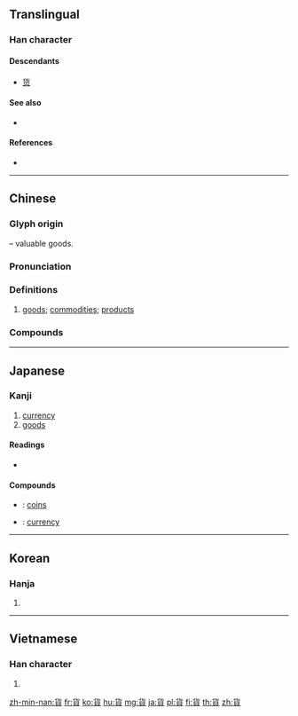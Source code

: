 {{character info/new}}
{{also|货}}
==Translingual==

===Han character===
{{Han char|rn=154|rad=貝|as=04|sn=11|four=24806|canj=OPBUC|ids=⿱化貝}}

====Descendants====
* [[货]]

====See also====
* {{l|mul|賃}} <!-- graphically similar -->

====References====
* {{Han ref|kx=1205.120|dkj=36678|dj=1667.020|hdz=63627.010|uh=8CA8|ud=36008|bh=B366|bd=45926}}

----

==Chinese==
{{zh-forms|s=货}}

===Glyph origin===
{{Han etyl}}
{{Han compound|化|貝|t2=shell, money|ls=psc|c1=p|c2=s}} – valuable goods.

===Pronunciation===
{{zh-pron
|m=huò
|c=fo3,fo6
|c-t=fo1
|h=pfs=fo
|md=
|mn=xm,tp,mg,hc,tc:hè/qz,lk,sx,km,hc:hèr/zz,yl,tn,kh:hòe/xm,kh:hò/xm,qz,zz,tp:hòⁿ
|mn_note=hè/hèr/hòe - vernacular; hò/hòⁿ - literary
|mn-t=huê3
|w=
|mc=y
|oc=y
|cat=n
}}

===Definitions===
{{zh-hanzi}}

# [[goods]]; [[commodities]]; [[products]]

===Compounds===
{{zh-der|一路貨|三寸貨|上貨|下腳貨|乏貨|乾貨|乾貨船|二手貨|交貨|人情貨|來路貨|來頭貨|便宜貨|俏貨|假貨|入眼貨|兩腳貨|公有財貨|冒牌貨|冷貨|冷門貨|出口貨|出貨|剔莊貨|劣貨|北貨|南北貨|南貨|卸貨|叉路貨|吃貨|呆貨|售貨|售貨合約|售貨員|單法貨制|國貨|土貨|地攤貨|堆貨|塑膠貨幣|外國貨|外貨|大貨車|大路貨|大陸貨|夯貨|奇貨|奇貨可居|好貨|存貨|孱頭貨|完稅貨價|寶貨|寶貨難售|封貨|小貨|小貨車|尖貨|山貨|布貨|年貨|廣貨|強勢貨幣|快貨|打年貨|批貨|掉貨|掛貨鋪|提貨單|搶手貨|摟貨|攬貨|散裝貨|料貨|期貨|本地貨|次貨|歪行貨|殃人貨|殖貨|殺人越貨|水貨|沒添貨|法償貨幣|泡貨|洋廣貨|洋貨|海貨|清水貨|準貨幣|滯貨|潑皮貨|潑腳子貨|潑辣貨|濫貨|炒貨|炕頭子貨|烈貨|熟貨|爛汙貨|獄貨非寶|獨門子貨|現貨|現貨市場|生貨|發貨|百貨|百貨公司|百貨店|百貨業|皮貨|盤貨|真貨|瞎白貨|瞞貨|硶貨|禮行貨|私貨|線上百貨|繡貨|老貨|耍貨|膿包貨|舊貨|舊貨攤|菜貨|落腳貨|蠢貨|行貨|補助貨幣|訂貨|訂貨單|識貨|財貨|貨主|貨倉|貨價|貨利|貨卜|貨品|貨布|貨幣|貨幣乘數|貨幣市場|貨幣政策|貨暢其流|貨棧|貨樣|貨機|貨櫃|貨櫃船|貨款|貨殖|貨泉|貨源|貨物|貨物稅|貨真價實|貨短|貨票|貨罰|貨聲|貨船|貨艙|貨色|貨販子|貨賂|貨賂公行|貨賄|貨賄公行|貨車|貨輪|貨運|貨郎|貨郎兒|貨郎擔兒|貨郎鼓|買陳貨|賄貨公行|賠錢貨|賤貨|起貨|趁貨兒|蹩腳貨|載貨|輕量貨幣|辣貨|辦貨|退貨|送貨|通貨|通貨緊縮|通貨膨脹|進口貨|進貨|配貨|金屬貨幣|銀貨兩訖|闒茸貨|陪錢貨|陳貨|隔皮斷貨|雌貨|雜貨|雜貨店|電腦百貨|食貨|食貨志|騷貨|驗貨|驗貨單|鮮貨|黃貨|黑貨}}

----

==Japanese==

===Kanji===
{{ja-kanji|grade=4|rs=貝04}}

# [[currency]]
# [[goods]]

====Readings====
* {{ja-readings|on=[[か]] (ka)|kun=[[たから]] (takara)|nanori=}}

====Compounds====
* {{ja-r|硬貨|こうか}}: [[coins]]
* {{ja-r|貨幣|かへい}}: [[currency]]

----

==Korean==

===Hanja===
{{ko-hanja|hangeul=화|eumhun=|rv=hwa|mr=hwa|y=hwa}}

# {{defn|lang=ko|sort=貝04}}

----

==Vietnamese==

===Han character===
{{vi-hantu|hoá|rs=貝04}}

# {{defn|lang=vi|sort=貝04}}

[[zh-min-nan:貨]]
[[fr:貨]]
[[ko:貨]]
[[hu:貨]]
[[mg:貨]]
[[ja:貨]]
[[pl:貨]]
[[fi:貨]]
[[th:貨]]
[[zh:貨]]